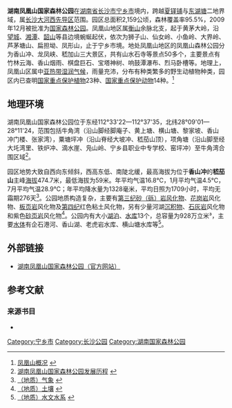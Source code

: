 '''湖南凤凰山国家森林公园'''在[[湖南省|湖南省]][[长沙市|长沙市]][[宁乡市|宁乡市]]境内，跨越[[夏铎铺镇|夏铎铺]]与[[东湖塘镇|东湖塘]]二地界域，属[[长沙大河西先导区|长沙大河西先导区]]范围。{{sfnb|王习加|2014|p=28}}园区总面积2,159公顷，森林覆盖率95.5%，2009年12月被批准为[[森林公园|国家森林公园]]。{{sfnb|王习加|2014|p=28}}凤凰山地区属[[衡山|衡山]]余脉北支，起于黄茅大岭，沿[[望城区|望城]]、[[湘潭县|湘潭]]、[[韶山市|韶山]]等县边境蜿蜒起伏，依次为狮子山、仙女岭、小鱼岭、大界岭、芦茅塘山、扁担坳、凤形山，止于宁乡市境。{{sfnb|王习加|2014|p=28}}地处凤凰山地区的凤凰山森林公园分为香山冲、龙凤峡、嵇加山三大景区，共有山水石寺等景点50多个，主要景点有竹林云海、香山烟雨、棋盘巨石、宝塔神树、响鼓潭瀑布、烈马卧槽等。地理上，凤凰山区属中[[亚热带湿润气候|亚热带湿润气候]]，雨量充沛，分布有种类繁多的野生动植物种类，园区内已查明[[国家重点保护植物|国家重点保护植物]]23种、[[国家重点保护动物|国家重点保护动物]]14种。{{sfnb|王习加|2014|p=28}}<ref>[http://hnfhs.com/zjmy/default.asp 凤凰山概况] {{webarchive|url=https://web.archive.org/web/20160304214453/http://hnfhs.com/zjmy/default.asp |date=2016-03-04 }}</ref>

== 地理环境 ==
湖南凤凰山国家森林公园位于东经112°33'22—112°37'35，北纬28°09'01—28°11'24，范围包括牛角湾（沿山脚经脚庵子、黄上塘、横山塘、黎家坡、香山冲门楼、张家湾），粟塘坪冲（沿山脊经大坡冲、嵇茄山顶），项角塘（沿山脚至经大圫湾里、铁炉冲、滴水崖、凫山岭、宁乡县职业中专学校、窑坪冲）至牛角湾合围区域<ref>[http://hnfhs.com/djqgk/default.asp?boardid=102 {{subst:PAGENAME}}湖南凤凰山国家森林公园发展历程] {{webarchive|url=https://web.archive.org/web/20160304225158/http://hnfhs.com/djqgk/default.asp?boardid=102 |date=2016-03-04 }}</ref>。

园区地势大致自西向东倾斜，西高东低、南陡北缓，最高海拔为位于'''香山冲'''的'''嵇茄山'''主峰[[海拔|海拔]]474.7米，最低海拔为59米。年平均气温16.8℃，1月平均气温4.5℃，7月平均气温28.9℃；年平均降水量为1328毫米，平均日照为1709小时，平均无霜期276天<ref>[http://hnfhs.com/lx/view.asp?boardid=110&id=559.htm {{subst:PAGENAME}}（地质）气象] {{webarchive|url=https://web.archive.org/web/20160304225425/http://hnfhs.com/lx/view.asp?boardid=110&id=559.htm |date=2016-03-04 }}</ref>。公园地质构造复杂，主要有[[第三纪|第三纪]][[砂岩|砂（砾）岩]][[风化|风化物]]、[[花岗岩|花岗岩]]风化物、[[板页岩|板页岩]]风化物及[[第四纪|第四纪]]红色粘土风化物，另有少量河湖[[沉积物|沉积物]]、[[石灰岩|石灰岩]]风化物和紫色[[砂页岩|砂页岩]]风化物<ref>[http://hnfhs.com/lx/view.asp?boardid=110&id=561.htm {{subst:PAGENAME}}（地质）土壤] {{webarchive|url=https://web.archive.org/web/20160314111051/http://hnfhs.com/lx/view.asp?boardid=110&id=561.htm |date=2016-03-14 }}</ref>。公园内有大小[[湖泊|湖泊]]、[[水库|水库]]13个，总容量为928万立米³，主要[[水体|水体]]有企石港河、香山湖、老虎岩水库、横山塘水库等<ref>[http://hnfhs.com/lx/view.asp?boardid=110&id=560.htm {{subst:PAGENAME}}（地质）水文水系] {{webarchive|url=https://web.archive.org/web/20160304221733/http://hnfhs.com/lx/view.asp?boardid=110&id=560.htm |date=2016-03-04 }}</ref>。

<!-- 本条目正在资料收集与撰写之中    隐藏内容
== 生物资源 ==

== 历史人文 ==

公园历年平均气温16.8℃，最冷月(1月)平均气温4.5℃，最热月(7月)平均气温28.9℃。日最高气温35℃和日最低气温0℃以下的日数，累年平均均为24d左右，等于和大于10℃的积温5300.3℃。
湿度：公园降水充沛，空气湿润，湿季长，旱季短，植物生长期长，年平均相对湿度81%。
自然景观有龙凤山、嵇茄山、香山冲、龙凤峡、滴水崖、一线天、棋盘石和洗心石，
主要水体有企石港河、香山湖、老虎岩水库、横山塘水库，
已确认的野生动物有120种。鸟类13目25科37种，其中有一级保护动物四川山鹧鸪、白颈长尾雉、雉鹑3种，鸟类以红腹锦鸡、画眉、红嘴相思、家燕、大山雀等较为常见；常见的湿地动物有小鸊鷉、池鹭、白鹭、绿翅鸭、苍鹭、普通翠鸟等。两栖爬行类共涉2目7科23种，哺乳类涉7目11科12种，鱼类涉12科40属48种，常见哺乳动物有野山羊、麝、豹猫、豪猪、野猪、花面狸、果子狸、黄鼬等。
http://blog.sina.com.cn/s/blog_5c7efede0100ppsf.html
http://hnfhs.com/lx/default.asp?boardid=110
-->
== 外部链接 ==
* [http://hnfhs.com/ 湖南凤凰山国家森林公园（官方网站）] {{Wayback|url=http://hnfhs.com/ |date=20121118001202 }}

==参考文献==
{{Reflist}}
===来源书目===
*{{cite book |editor1=王习加 |title=《长沙史话》 |chapter=山水名胜 |year=2014 |publisher=社会科学文献出版社 |location=北京市 |isbn=978-7-5097-6662-0|ref=harv}}

{{长沙公园}}

{{DEFAULTSORT:Feng凤凰山}}
[[Category:宁乡市|Category:宁乡市]]
[[Category:长沙公园|Category:长沙公园]]
[[Category:湖南国家森林公园|Category:湖南国家森林公园]]
